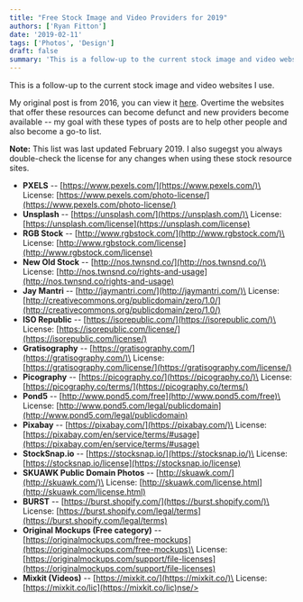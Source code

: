 ```yaml
---
title: "Free Stock Image and Video Providers for 2019"
authors: ['Ryan Fitton']
date: '2019-02-11'
tags: ['Photos', 'Design']
draft: false
summary: 'This is a follow-up to the current stock image and video websites I use. My original post is from 2016, you can view it here. Overtime the websites that offer these resources can become defunct and new providers become available &#8211; my goal with these types of posts are to help other people and also ...'
---
```


This is a follow-up to the current stock image and video websites I use.

My original post is from 2016, you can view it [here](/blog/blog/free-stock-image-websites/). Overtime the websites that offer these resources can become defunct and new providers become available -- my goal with these types of posts are to help other people and also become a go-to list.

**Note:** This list was last updated February 2019. I also sugegst you always double-check the license for any changes when using these stock resource sites.

-   **PXELS** -- [https://www.pexels.com/](https://www.pexels.com/)\
    License: [https://www.pexels.com/photo-license/](https://www.pexels.com/photo-license/)
-   **Unsplash** -- [https://unsplash.com/](https://unsplash.com/)\
    License: [https://unsplash.com/license](https://unsplash.com/license)
-   **RGB Stock** -- [http://www.rgbstock.com/](http://www.rgbstock.com/)\
    License: [http://www.rgbstock.com/license](http://www.rgbstock.com/license)
-   **New Old Stock** -- [http://nos.twnsnd.co/](http://nos.twnsnd.co/)\
    License: [http://nos.twnsnd.co/rights-and-usage](http://nos.twnsnd.co/rights-and-usage)
-   **Jay Mantri** -- [http://jaymantri.com/](http://jaymantri.com/)\
    License: [http://creativecommons.org/publicdomain/zero/1.0/](http://creativecommons.org/publicdomain/zero/1.0/)
-   **ISO Republic** -- [https://isorepublic.com/](https://isorepublic.com/)\
    License: [https://isorepublic.com/license/](https://isorepublic.com/license/)
-   **Gratisography** -- [https://gratisography.com/](https://gratisography.com/)\
    License: [https://gratisography.com/license/](https://gratisography.com/license/)
-   **Picography** -- [https://picography.co/](https://picography.co/)\
    License: [https://picography.co/terms/](https://picography.co/terms/)
-   **Pond5** -- [http://www.pond5.com/free](http://www.pond5.com/free)\
    License: [http://www.pond5.com/legal/publicdomain](http://www.pond5.com/legal/publicdomain)
-   **Pixabay** -- [https://pixabay.com/](https://pixabay.com/)\
    License: [https://pixabay.com/en/service/terms/#usage](https://pixabay.com/en/service/terms/#usage)
-   **StockSnap.io** -- [https://stocksnap.io/](https://stocksnap.io/)\
    License: [https://stocksnap.io/license](https://stocksnap.io/license)
-   **SKUAWK Public Domain Photos** -- [http://skuawk.com/](http://skuawk.com/)\
    License: [http://skuawk.com/license.html](http://skuawk.com/license.html)
-   **BURST** -- [https://burst.shopify.com/](https://burst.shopify.com/)\
    License: [https://burst.shopify.com/legal/terms](https://burst.shopify.com/legal/terms)
-   **Original Mockups (Free category)** -- [https://originalmockups.com/free-mockups](https://originalmockups.com/free-mockups)\
    License: [https://originalmockups.com/support/file-licenses](https://originalmockups.com/support/file-licenses)
-   **Mixkit (Videos)** -- [https://mixkit.co/](https://mixkit.co/)\
    License: [https://mixkit.co/lic](https://mixkit.co/lic)nse/>
